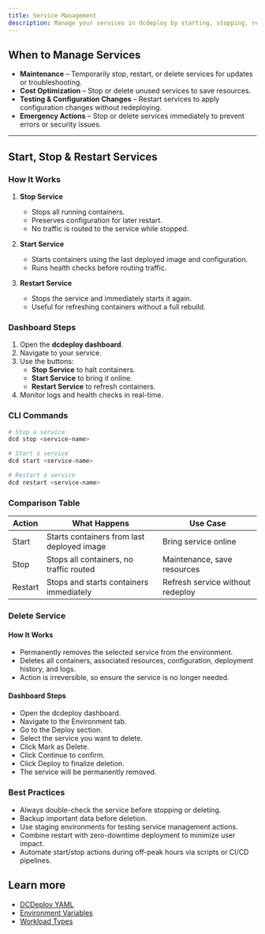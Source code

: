 ```yaml
---
title: Service Management
description: Manage your services in dcdeploy by starting, stopping, restarting, or deleting them. This guide covers the full lifecycle of service management for maintenance, cost optimization, and operational control.
---
```


## When to Manage Services

- **Maintenance** – Temporarily stop, restart, or delete services for updates or troubleshooting.  
- **Cost Optimization** – Stop or delete unused services to save resources.  
- **Testing & Configuration Changes** – Restart services to apply configuration changes without redeploying.  
- **Emergency Actions** – Stop or delete services immediately to prevent errors or security issues.  

---

## Start, Stop & Restart Services

### How It Works

1. **Stop Service**  
   - Stops all running containers.  
   - Preserves configuration for later restart.  
   - No traffic is routed to the service while stopped.  

2. **Start Service**  
   - Starts containers using the last deployed image and configuration.  
   - Runs health checks before routing traffic.  

3. **Restart Service**  
   - Stops the service and immediately starts it again.  
   - Useful for refreshing containers without a full rebuild.  

### Dashboard Steps

1. Open the **dcdeploy dashboard**.  
2. Navigate to your service.  
3. Use the buttons:  
   - **Stop Service** to halt containers.  
   - **Start Service** to bring it online.  
   - **Restart Service** to refresh containers.  
4. Monitor logs and health checks in real-time.  

### CLI Commands

```bash
# Stop a service
dcd stop <service-name>

# Start a service
dcd start <service-name>

# Restart a service
dcd restart <service-name>
``` 

### Comparison Table 
| Action  | What Happens                               | Use Case                         |
| ------- | ------------------------------------------ | -------------------------------- |
| Start   | Starts containers from last deployed image | Bring service online             |
| Stop    | Stops all containers, no traffic routed    | Maintenance, save resources      |
| Restart | Stops and starts containers immediately    | Refresh service without redeploy |

### Delete Service
#### How It Works
- Permanently removes the selected service from the environment.
- Deletes all containers, associated resources, configuration, deployment history, and logs.
- Action is irreversible, so ensure the service is no longer needed.

#### Dashboard Steps
- Open the dcdeploy dashboard.
- Navigate to the Environment tab.
- Go to the Deploy section.
- Select the service you want to delete.
- Click Mark as Delete.
- Click Continue to confirm.
- Click Deploy to finalize deletion.
- The service will be permanently removed.

### Best Practices

- Always double-check the service before stopping or deleting.
- Backup important data before deletion.
- Use staging environments for testing service management actions.
- Combine restart with zero-downtime deployment to minimize user impact.
- Automate start/stop actions during off-peak hours via scripts or CI/CD pipelines.

## Learn more
- [DCDeploy YAML](./dcdeploy-yml)  
- [Environment Variables](./environment-variables)  
- [Workload Types](./workload-types) 